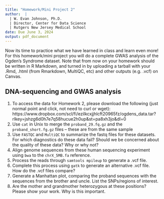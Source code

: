 ```yaml
---
title: "Homework/Mini Project 2"
author:  | 
  | W. Evan Johnson, Ph.D.
  | Director, Center for Data Science
  | Rutgers New Jersey Medical School
date: Due June 3, 2024
output: pdf_document
---
```


Now its time to practice what we have learned in class and learn even more! For this homework/mini project you will do a complete GWAS analysis of the Ogden's Syndrome dataset. Note that from now on your homework should be written in R Markdown, and turned in by uploading a tarball with your .Rmd, .html (from Rmarkdown, MultiQC, etc) and other outputs (e.g. .vcf) on Canvas. 

## DNA-sequencing and GWAS analysis

1. To access the data for Homework 2, please download the following (just normal point and click, not need to curl or wget): https://www.dropbox.com/scl/fi/ezilkcxjjhlcft20965fz/ogdens_data.tar?rlkey=jshzg6d0h7e7q58hucue2h0up&st=pa8xh3jo&dl=0
2. Use `cat` in Unix to merge the `proband_29.fq.gz` and the `proband_short.fg.gz` files -- these are from the same sample 
3. Use `FASTQC` and `MultiQC` to summarize the fastq files for these datasets. For which diagnostics do these data fail? Should we be concerned about the quality of these data? Why or why not? 
4. Align genome sequences from these human sequencing experiment using `bwa` to the `chrX_5MB.fa` reference. 
5. Process the reads through `samtools mpileup` to generate a .vcf file. 
6. Complete this process using `gatk` to generate an alternative .vcf file. How do the .vcf files compare?  
7. Generate a Manhattan plot, comparing the proband sequences with the sequences from the brother and uncle. List the SNPs/regions of interest. 
8. Are the mother and grandmother heterozygous at these positions? Please show your work. Why is this important. 
